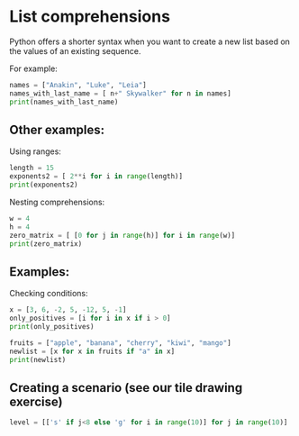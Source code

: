 # List comprehensions {data-stack-name="list comprehensions"}

Python offers a shorter syntax when you want to create a new list based on the values of an existing sequence.

For example:
```python
names = ["Anakin", "Luke", "Leia"]
names_with_last_name = [ n+" Skywalker" for n in names]
print(names_with_last_name)
```

## Other examples:

Using ranges: 
```python
length = 15
exponents2 = [ 2**i for i in range(length)]
print(exponents2)
```

Nesting comprehensions:
```python
w = 4
h = 4
zero_matrix = [ [0 for j in range(h)] for i in range(w)]
print(zero_matrix)
```

## Examples:

Checking conditions:

```python
x = [3, 6, -2, 5, -12, 5, -1]
only_positives = [i for i in x if i > 0]
print(only_positives)
```

```python
fruits = ["apple", "banana", "cherry", "kiwi", "mango"]
newlist = [x for x in fruits if "a" in x]
print(newlist)
```

## Creating a scenario (see our tile drawing exercise)

```python
level = [['s' if j<8 else 'g' for i in range(10)] for j in range(10)]
```